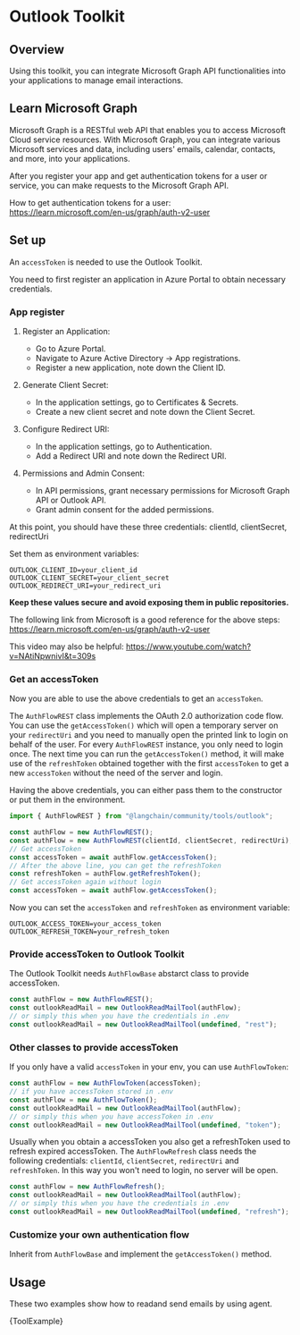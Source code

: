 
# Outlook Toolkit

## Overview

Using this toolkit, you can integrate Microsoft Graph API functionalities into
your applications to manage email interactions.

## Learn Microsoft Graph

Microsoft Graph is a RESTful web API that enables you to access Microsoft
Cloud service resources. With Microsoft Graph, you can integrate various
Microsoft services and data, including users' emails, calendar, contacts,
and more, into your applications.

After you register your app and get authentication tokens for a user or service,
you can make requests to the Microsoft Graph API.

How to get authentication tokens for a user:  
https://learn.microsoft.com/en-us/graph/auth-v2-user

## Set up

An `accessToken` is needed to use the Outlook Toolkit.

You need to first register an application in Azure Portal to obtain
necessary credentials.

### App register

1. Register an Application:

   - Go to Azure Portal.
   - Navigate to Azure Active Directory -> App registrations.
   - Register a new application, note down the Client ID.

2. Generate Client Secret:

   - In the application settings, go to Certificates & Secrets.
   - Create a new client secret and note down the Client Secret.

3. Configure Redirect URI:

   - In the application settings, go to Authentication.
   - Add a Redirect URI and note down the Redirect URI.

4. Permissions and Admin Consent:
   - In API permissions, grant necessary permissions for Microsoft Graph API or
     Outlook API.
   - Grant admin consent for the added permissions.

At this point, you should have these three credentials:
clientId, clientSecret, redirectUri

Set them as environment variables:

```env
OUTLOOK_CLIENT_ID=your_client_id
OUTLOOK_CLIENT_SECRET=your_client_secret
OUTLOOK_REDIRECT_URI=your_redirect_uri
```

**Keep these values secure and avoid exposing them in public repositories.**

The following link from Microsoft is a good reference for the above steps:
https://learn.microsoft.com/en-us/graph/auth-v2-user

This video may also be helpful:
https://www.youtube.com/watch?v=NAtiNpwnivI&t=309s

### Get an accessToken

Now you are able to use the above credentials to get an `accessToken`.

The `AuthFlowREST` class implements the OAuth 2.0 authorization code flow.
You can use the `getAccessToken()` which will open a temporary server on
your `redirectUri` and you need to manually open the printed link to login
on behalf of the user. For every `AuthFlowREST` instance, you only need to
login once. The next time you can run the `getAccessToken()` method, it will
make use of the `refreshToken` obtained together with the first `accessToken`
to get a new `accessToken` without the need of the server and login.

Having the above credentials, you can either pass them to the constructor
or put them in the environment.

```typescript
import { AuthFlowREST } from "@langchain/community/tools/outlook";

const authFlow = new AuthFlowREST();
const authFlow = new AuthFlowREST(clientId, clientSecret, redirectUri);
// Get accessToken
const accessToken = await authFlow.getAccessToken();
// After the above line, you can get the refreshToken
const refreshToken = authFlow.getRefreshToken();
// Get accessToken again without login
const accessToken = await authFlow.getAccessToken();
```

Now you can set the `accessToken` and `refreshToken` as environment variable:

```env
OUTLOOK_ACCESS_TOKEN=your_access_token
OUTLOOK_REFRESH_TOKEN=your_refresh_token
```

### Provide accessToken to Outlook Toolkit

The Outlook Toolkit needs `AuthFlowBase` abstarct class to provide accessToken.

```typescript
const authFlow = new AuthFlowREST();
const outlookReadMail = new OutlookReadMailTool(authFlow);
// or simply this when you have the credentials in .env
const outlookReadMail = new OutlookReadMailTool(undefined, "rest");
```

### Other classes to provide accessToken

If you only have a valid `accessToken` in your env, you can use `AuthFlowToken`:

```typescript
const authFlow = new AuthFlowToken(accessToken);
// if you have accessToken stored in .env
const authFlow = new AuthFlowToken();
const outlookReadMail = new OutlookReadMailTool(authFlow);
// or simply this when you have accessToken in .env
const outlookReadMail = new OutlookReadMailTool(undefined, "token");
```

Usually when you obtain a accessToken you also get a refreshToken
used to refresh expired accessToken. The `AuthFlowRefresh` class needs
the following credentials: `clientId`, `clientSecret`, `redirectUri`
and `refreshToken`. In this way you won't need to login, no server
will be open.

```typescript
const authFlow = new AuthFlowRefresh();
const outlookReadMail = new OutlookReadMailTool(authFlow);
// or simply this when you have the credentials in .env
const outlookReadMail = new OutlookReadMailTool(undefined, "refresh");
```

### Customize your own authentication flow

Inherit from `AuthFlowBase` and implement the `getAccessToken()` method.

## Usage

These two examples show how to readand send emails by using agent.


<CodeBlock language="typescript">{ToolExample}</CodeBlock>
